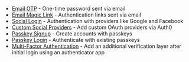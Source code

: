 - [Email OTP](/wallets/react/login-methods/email-otp) - One-time password sent via email
- [Email Magic Link](/wallets/react/login-methods/email-magic-link) - Authentication links sent via email
- [Social Login](/wallets/react/login-methods/social-login) - Authentication with providers like Google and Facebook
- [Custom Social Providers](/wallets/react/login-methods/social-providers) - Add custom OAuth providers via Auth0
- [Passkey Signup](/wallets/react/login-methods/passkey-signup) - Create accounts with passkeys
- [Passkey Login](/wallets/react/login-methods/passkey-login) - Authenticate with existing passkeys
- [Multi-Factor Authentication](/wallets/react/mfa/setup-mfa) - Add an additional verification layer after initial login using an authenticator app
